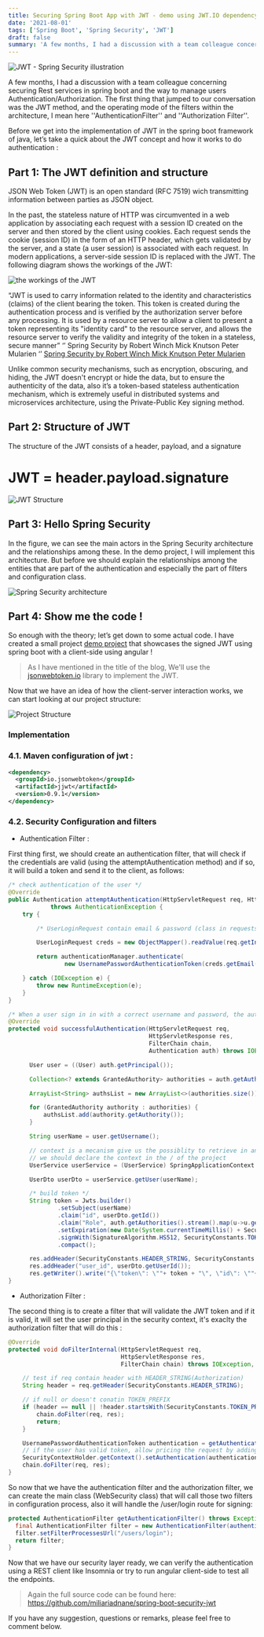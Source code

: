 ```yaml
---
title: Securing Spring Boot App with JWT - demo using JWT.IO dependency
date: '2021-08-01'
tags: ['Spring Boot', 'Spring Security', 'JWT']
draft: false
summary: 'A few months, I had a discussion with a team colleague concerning securing Rest services in spring boot and the way to manage users Authentication/Authorization. The first thing that jumped to our conversation was the JWT ...'
---
```


![JWT - Spring Security illustration](/static/images/jwt-io/spring-security-jwt.png.png)

A few months, I had a discussion with a team colleague concerning securing Rest services in spring boot and the way to manage users Authentication/Authorization. The first thing that jumped to our conversation was the JWT method, and the operating mode of the filters within the architecture, I mean here ''AuthenticationFilter'' and ''Authorization Filter''.

Before we get into the implementation of JWT in the spring boot framework of java, let’s take a quick about the JWT concept and how it works to do authentication :

## Part 1: The JWT definition and structure

JSON Web Token (JWT) is an open standard (RFC 7519) wich transmitting information between parties as JSON object.

In the past, the stateless nature of HTTP was circumvented in a web application by associating each request with a session ID created on the server and then stored by the client using cookies. Each request sends the cookie (session ID) in the form of an HTTP header, which gets validated by the server, and a state (a user session) is associated with each request. In modern applications, a server-side session ID is replaced with the JWT. The following diagram shows the workings of the JWT:

![the workings of the JWT](/static/images/jwt-io/jwt-1.PNG)

“JWT is used to carry information related to the identity and characteristics (claims) of the client bearing the token. This token is created during the authentication process and is verified by the authorization server before any processing. It is used by a resource server to allow a client to present a token representing its "identity card" to the resource server, and allows the resource server to verify the validity and integrity of the token in a stateless, secure manner” ‘’ Spring Security by Robert Winch Mick Knutson Peter Mularien ‘’
[Spring Security by Robert Winch Mick Knutson Peter Mularien](https://www.amazon.com/Spring-Security-applications-microservice-architectures/dp/1787129519)

Unlike common security mechanisms, such as encryption, obscuring, and hiding, the JWT doesn't encrypt or hide the data, but to ensure the authenticity of the data, also it’s a token-based stateless authentication mechanism, which is extremely useful in distributed systems and microservices architecture, using the Private-Public Key signing method.

## Part 2: Structure of JWT

The structure of the JWT consists of a header, payload, and a signature

# JWT = header.payload.signature

![JWT Structure](/static/images/jwt-io/jwt-2.PNG)

## Part 3: Hello Spring Security

In the figure, we can see the main actors in the Spring Security architecture and the relationships among these. In the demo project, I will implement this architecture. But before we should explain the relationships among the entities that are part of the authentication and especially the part of filters and configuration class.

![Spring Security architecture](/static/images/jwt-io/spring-security-arch.PNG)

## Part 4: Show me the code !

So enough with the theory; let’s get down to some actual code. I have created a small project [demo project](https://github.com/miliariadnane/spring-boot-security-jwt) that showcases the signed JWT using spring boot with a client-side using angular !

> As I have mentioned in the title of the blog, We'll use the [jsonwebtoken.io](https://github.com/jsonwebtoken/jsonwebtoken.github.io) library to implement the JWT.

Now that we have an idea of how the client-server interaction works, we can start looking at our project structure:

![Project Structure](/static/images/jwt-io/project-structure.png)

### Implementation

### 4.1. Maven configuration of jwt :

```xml
<dependency>
  <groupId>io.jsonwebtoken</groupId>
  <artifactId>jjwt</artifactId>
  <version>0.9.1</version>
</dependency>
```

### 4.2. Security Configuration and filters

- Authentication Filter :

First thing first, we should create an authentication filter, that will check if the credentials are valid (using the attemptAuthentication method) and if so, it will build a token and send it to the client, as follows:

```java
/* check authentication of the user */
@Override
public Authentication attemptAuthentication(HttpServletRequest req, HttpServletResponse res)
            throws AuthenticationException {
    try {

        /* UserLoginRequest contain email & password (class in requests package) */

        UserLoginRequest creds = new ObjectMapper().readValue(req.getInputStream(), UserLoginRequest.class);

        return authenticationManager.authenticate(
                new UsernamePasswordAuthenticationToken(creds.getEmail(), creds.getPassword()));

    } catch (IOException e) {
        throw new RuntimeException(e);
    }
}

/* When a user sign in in with a correct username and password, the authentication manager will create a token and send it to the client */
@Override
protected void successfulAuthentication(HttpServletRequest req,
                                        HttpServletResponse res,
                                        FilterChain chain,
                                        Authentication auth) throws IOException, ServletException {

      User user = ((User) auth.getPrincipal());

      Collection<? extends GrantedAuthority> authorities = auth.getAuthorities();

      ArrayList<String> authsList = new ArrayList<>(authorities.size());

      for (GrantedAuthority authority : authorities) {
          authsList.add(authority.getAuthority());
      }

      String userName = user.getUsername();

      // context is a mecanism give us the possiblity to retrieve in any place in the app as a "bean"
      // we should declare the context in the / of the project
      UserService userService = (UserService) SpringApplicationContext.getBean("userServiceImpl");

      UserDto userDto = userService.getUser(userName);

      /* build token */
      String token = Jwts.builder()
              .setSubject(userName)
              .claim("id", userDto.getId())
              .claim("Role", auth.getAuthorities().stream().map(u->u.getAuthority()).collect(Collectors.toList()))
              .setExpiration(new Date(System.currentTimeMillis() + SecurityConstants.EXPIRATION_TIME))
              .signWith(SignatureAlgorithm.HS512, SecurityConstants.TOKEN_SECRET )
              .compact();

      res.addHeader(SecurityConstants.HEADER_STRING, SecurityConstants.TOKEN_PREFIX + token);
      res.addHeader("user_id", userDto.getUserId());
      res.getWriter().write("{\"token\": \""+ token + "\", \"id\": \""+userDto.getUserId()+"\"}");
}
```

- Authorization Filter :

The second thing is to create a filter that will validate the JWT token and if it is valid, it will set the user principal in the security context, it's exaclty the authorization filter that will do this :

```java
@Override
protected void doFilterInternal(HttpServletRequest req,
                                HttpServletResponse res,
                                FilterChain chain) throws IOException, ServletException {

    // test if req contain header with HEADER_STRING(Authorization)
    String header = req.getHeader(SecurityConstants.HEADER_STRING);

    // if null or doesn't conatin TOKEN_PREFIX
    if (header == null || !header.startsWith(SecurityConstants.TOKEN_PREFIX)) {
        chain.doFilter(req, res);
        return;
    }

    UsernamePasswordAuthenticationToken authentication = getAuthentication(req);
    // if the user has valid token, allow pricing the request by adding the user to the security context
    SecurityContextHolder.getContext().setAuthentication(authentication);
    chain.doFilter(req, res);
}
```

So now that we have the authentication filter and the authorization filter, we can create the main class (WebSecurity class) that will call those two filters in configuration process, also it will handle the /user/login route for signing:

```java
protected AuthenticationFilter getAuthenticationFilter() throws Exception{
  final AuthenticationFilter filter = new AuthenticationFilter(authenticationManager());
  filter.setFilterProcessesUrl("/users/login");
  return filter;
}
```

Now that we have our security layer ready, we can verify the authentication using a REST client like Insomnia or try to run angular client-side to test all the endpoints.

> Again the full source code can be found here: https://github.com/miliariadnane/spring-boot-security-jwt

If you have any suggestion, questions or remarks, please feel free to comment below.
